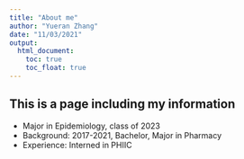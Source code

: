 ```yaml
---
title: "About me"
author: "Yueran Zhang"
date: "11/03/2021"
output: 
  html_document:
    toc: true
    toc_float: true
---
```


## This is a page including my information

- Major in Epidemiology, class of 2023
- Background: 2017-2021, Bachelor, Major in Pharmacy
- Experience: Interned in PHIIC